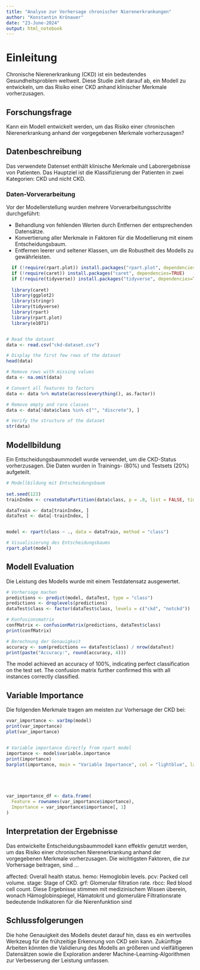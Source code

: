 ```yaml
---
title: "Analyse zur Vorhersage chronischer Nierenerkrankungen"
author: "Konstantin Krönauer"
date: "23-June-2024"
output: html_notebook
---
```



# Einleitung

Chronische Nierenerkrankung (CKD) ist ein bedeutendes Gesundheitsproblem weltweit. Diese Studie zielt darauf ab, ein Modell zu entwickeln, um das Risiko einer CKD anhand klinischer Merkmale vorherzusagen.

## Forschungsfrage

Kann ein Modell entwickelt werden, um das Risiko einer chronischen Nierenerkrankung anhand der vorgegebenen Merkmale vorherzusagen?


## Datenbeschreibung

Das verwendete Datenset enthält klinische Merkmale und Laborergebnisse von Patienten. Das Hauptziel ist die Klassifizierung der Patienten in zwei Kategorien: CKD und nicht CKD.

### Daten-Vorverarbeitung

Vor der Modellerstellung wurden mehrere Vorverarbeitungsschritte durchgeführt:

- Behandlung von fehlenden Werten durch Entfernen der entsprechenden Datensätze.
- Konvertierung aller Merkmale in Faktoren für die Modellierung mit einem Entscheidungsbaum.
- Entfernen leerer und seltener Klassen, um die Robustheit des Modells zu gewährleisten.

```r
  if (!require(rpart.plot)) install.packages("rpart.plot", dependencies=TRUE)
  if (!require(caret)) install.packages("caret", dependencies=TRUE)
  if (!require(tidyverse)) install.packages("tidyverse", dependencies=TRUE)
  
  library(caret)
  library(ggplot2)
  library(stringr)
  library(tidyverse)
  library(rpart)
  library(rpart.plot)
  library(e1071)


# Read the dataset
data <- read.csv("ckd-dataset.csv")

# Display the first few rows of the dataset
head(data)

# Remove rows with missing values
data <- na.omit(data)

# Convert all features to factors
data <- data %>% mutate(across(everything(), as.factor))

# Remove empty and rare classes
data <- data[!data$class %in% c("", "discrete"), ]

# Verify the structure of the dataset
str(data)

```

## Modellbildung

Ein Entscheidungsbaummodell wurde verwendet, um die CKD-Status vorherzusagen. Die Daten wurden in Trainings- (80%) und Testsets (20%) aufgeteilt.

```r

# Modellbildung mit Entscheidungsbaum
    
set.seed(123)
trainIndex <- createDataPartition(data$class, p = .8, list = FALSE, times = 1)

dataTrain <- data[trainIndex, ]
dataTest <- data[-trainIndex, ]


model <- rpart(class ~ ., data = dataTrain, method = "class")

# Visualisierung des Entscheidungsbaums
rpart.plot(model)

```

## Modell Evaluation

Die Leistung des Modells wurde mit einem Testdatensatz ausgewertet.

```r

# Vorhersage machen
predictions <- predict(model, dataTest, type = "class")
predictions <- droplevels(predictions)
dataTest$class <- factor(dataTest$class, levels = c("ckd", "notckd"))

# Konfusionsmatrix
confMatrix <- confusionMatrix(predictions, dataTest$class)
print(confMatrix)

# Berechnung der Genauigkeit
accuracy <- sum(predictions == dataTest$class) / nrow(dataTest)
print(paste("Accuracy:", round(accuracy, 4)))


```

The model achieved an accuracy of 100%, indicating perfect classification on the test set. The confusion matrix further confirmed this with all instances correctly classified.


## Variable Importance

Die folgenden Merkmale tragen am meisten zur Vorhersage der CKD bei:

```r


vvar_importance <- varImp(model)
print(var_importance)
plot(var_importance)


# Variable importance directly from rpart model
importance <- model$variable.importance
print(importance)
barplot(importance, main = "Variable Importance", col = "lightblue", las = 2)





var_importance_df <- data.frame(
  Feature = rownames(var_importance$importance),
  Importance = var_importance$importance[, 1]
)


```

## Interpretation der Ergebnisse

Das entwickelte Entscheidungsbaummodell kann effektiv genutzt werden, um das Risiko einer chronischen Nierenerkrankung anhand der vorgegebenen Merkmale vorherzusagen. Die wichtigsten Faktoren, die zur Vorhersage beitragen, sind ...

affected: Overall health status.
hemo: Hemoglobin levels.
pcv: Packed cell volume.
stage: Stage of CKD.
grf: Glomerular filtration rate.
rbcc: Red blood cell count.
Diese Ergebnisse stimmen mit medizinischem Wissen überein, wonach Hämoglobinspiegel, Hämatokrit und glomeruläre Filtrationsrate bedeutende Indikatoren für die Nierenfunktion sind

## Schlussfolgerungen

Die hohe Genauigkeit des Modells deutet darauf hin, dass es ein wertvolles Werkzeug für die frühzeitige Erkennung von CKD sein kann. Zukünftige Arbeiten könnten die Validierung des Modells an größeren und vielfältigeren Datensätzen sowie die Exploration anderer Machine-Learning-Algorithmen zur Verbesserung der Leistung umfassen.